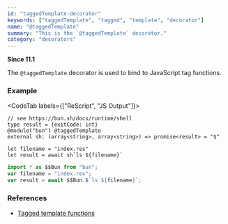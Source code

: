 ```yaml
---
id: "taggedTemplate-decorator"
keywords: ["taggedTemplate", "tagged", "template", "decorator"]
name: "@taggedTemplate"
summary: "This is the `@taggedTemplate` decorator."
category: "decorators"
---
```

**Since 11.1**

The `@taggedTemplate` decorator is used to bind to JavaScript tag functions.

### Example

<CodeTab labels={["ReScript", "JS Output"]}>

```res example
// see https://bun.sh/docs/runtime/shell
type result = {exitCode: int}
@module("bun") @taggedTemplate
external sh: (array<string>, array<string>) => promise<result> = "$"

let filename = "index.res"
let result = await sh`ls ${filename}`
```

```js 
import * as $$Bun from "bun";
var filename = "index.res";
var result = await $$Bun.$`ls ${filename}`;
```

</CodeTab>

### References

* [Tagged template functions](/docs/manual/latest/bind-to-js-function#tagged-template-functions)